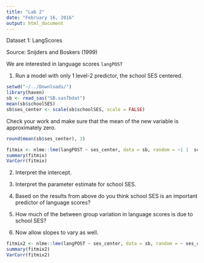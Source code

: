 ```yaml
---
title: "Lab 2"
date: "February 16, 2016"
output: html_document
---
```


Dataset 1: LangScores

Source: Snijders and Boskers (1999)


We are interested in language scores `langPOST`

1. Run a model with only 1 level-2 predictor, the school SES centered.

```r
setwd("~/../Downloads/")
library(haven)
sb <- read_sas("SB.sas7bdat")
mean(sb$schoolSES)
sb$ses_center <- scale(sb$schoolSES, scale = FALSE)
```

Check your work and make sure that the mean of the new variable is approximately zero. 

```r
round(mean(sb$ses_center), 3)
```

```r
fitmix <- nlme::lme(langPOST ~ ses_center, data = sb, random = ~1 |  schoolNR)
summary(fitmix)
VarCorr(fitmix)
```

2. Interpret the intercept. 

3. Interpret the parameter estimate for school SES. 

4. Based on the results from above do you think school SES is an important predictor of language scores?

5. How much of the between group variation in language scores is due to school SES?

6. Now allow slopes to vary as well. 

```r
fitmix2 <- nlme::lme(langPOST ~ ses_center, data = sb, random = ~ ses_center | schoolNR)
summary(fitmix2)
VarCorr(fitmix2)
```
